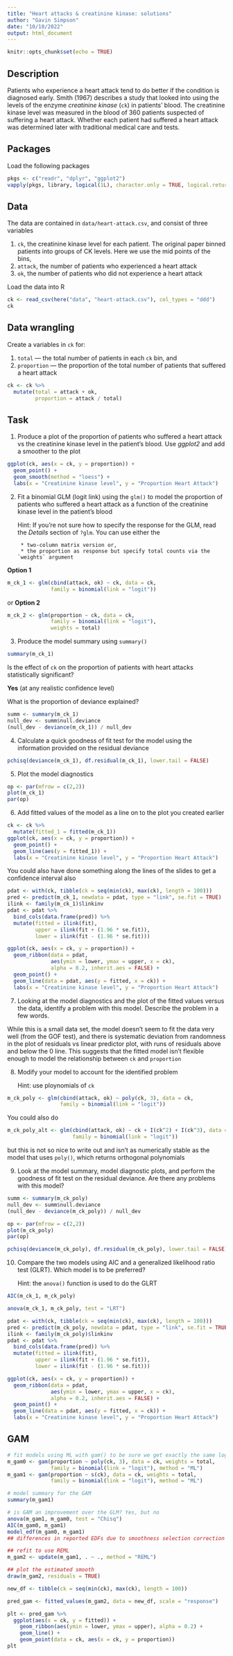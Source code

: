 ```yaml
---
title: "Heart attacks & creatinine kinase: solutions"
author: "Gavin Simpson"
date: "10/10/2022"
output: html_document
---
```


```r
knitr::opts_chunk$set(echo = TRUE)
```

## Description

Patients who experience a heart attack tend to do better if the condition is diagnosed early. Smith (1967) describes a study that looked into using the levels of the enzyme *creatinine kinase* (`ck`) in patients' blood. The creatinine kinase level was measured in the blood of 360 patients suspected of suffering a heart attack. Whether each patient had suffered a heart attack was determined later with traditional medical care and tests.

## Packages

Load the following packages

```r
pkgs <- c("readr", "dplyr", "ggplot2")
vapply(pkgs, library, logical(1L), character.only = TRUE, logical.return = TRUE)
```

## Data

The data are contained in `data/heart-attack.csv`, and consist of three variables

1. `ck`, the creatinine kinase level for each patient. The original paper binned patients into groups of CK levels. Here we use the mid points of the bins,
2. `attack`, the number of patients who experienced a heart attack
3. `ok`, the number of patients who did not experience a heart attack

Load the data into R

```r
ck <- read_csv(here("data", "heart-attack.csv"), col_types = "ddd")
ck
```

## Data wrangling

Create a variables in `ck` for:

1. `total` --- the total number of patients in each `ck` bin, and
2. `proportion` --- the proportion of the total number of patients that suffered a heart attack

```r
ck <- ck %>%
  mutate(total = attack + ok,
         proportion = attack / total)
```

## Task

1. Produce a plot of the proportion of patients who suffered a heart attack vs the creatinine kinase level in the patient's blood. Use *ggplot2* and add a smoother to the plot

```r
ggplot(ck, aes(x = ck, y = proportion)) +
  geom_point() +
  geom_smooth(method = "loess") +
  labs(x = "Creatinine kinase level", y = "Proportion Heart Attack")
```

2. Fit a binomial GLM (logit link) using the `glm()` to model the proportion of patients who suffered a heart attack as a function of the creatinine kinase level in the patient's blood

    Hint: If you're not sure how to specify the response for the GLM, read the *Details* section of `?glm`. You can use either the

        * two-column matrix version or,
        * the proportion as response but specify total counts via the `weights` argument

**Option 1**
```r
m_ck_1 <- glm(cbind(attack, ok) ~ ck, data = ck,
              family = binomial(link = "logit"))
```

or **Option 2**
```r
m_ck_2 <- glm(proportion ~ ck, data = ck,
              family = binomial(link = "logit"),
              weights = total)
```

3. Produce the model summary using `summary()`

```r
summary(m_ck_1)
```

Is the effect of `ck` on the proportion of patients with heart attacks statistically significant?

**Yes** (at any realistic confidence level)

What is the proportion of deviance explained?

```r
summ <- summary(m_ck_1)
null_dev <- summ$null.deviance
(null_dev - deviance(m_ck_1)) / null_dev
```

4. Calculate a quick goodness of fit test for the model using the information provided on the residual deviance

```r
pchisq(deviance(m_ck_1), df.residual(m_ck_1), lower.tail = FALSE)
```

5. Plot the model diagnostics

```r
op <- par(mfrow = c(2,2))
plot(m_ck_1)
par(op)
```

6. Add fitted values of the model as a line on to the plot you created earlier

```r
ck <- ck %>%
  mutate(fitted_1 = fitted(m_ck_1))
ggplot(ck, aes(x = ck, y = proportion)) +
  geom_point() +
  geom_line(aes(y = fitted_1)) +
  labs(x = "Creatinine kinase level", y = "Proportion Heart Attack")
```

You could also have done something along the lines of the slides to get a confidence interval also

```r
pdat <- with(ck, tibble(ck = seq(min(ck), max(ck), length = 100)))
pred <- predict(m_ck_1, newdata = pdat, type = "link", se.fit = TRUE)
ilink <- family(m_ck_1)$linkinv
pdat <- pdat %>%
  bind_cols(data.frame(pred)) %>%
  mutate(fitted = ilink(fit),
         upper = ilink(fit + (1.96 * se.fit)),
         lower = ilink(fit - (1.96 * se.fit)))

ggplot(ck, aes(x = ck, y = proportion)) +
  geom_ribbon(data = pdat,
              aes(ymin = lower, ymax = upper, x = ck),
              alpha = 0.2, inherit.aes = FALSE) +
  geom_point() +
  geom_line(data = pdat, aes(y = fitted, x = ck)) +
  labs(x = "Creatinine kinase level", y = "Proportion Heart Attack")
```

7. Looking at the model diagnostics and the plot of the fitted values versus the data, identify a problem with this model. Describe the problem in a few words.

While this is a small data set, the model doesn't seem to fit the data very well (from the GOF test), and there is systematic deviation from randomness in the plot of residuals vs linear predictor plot, with runs of residuals above and below the 0 line. This suggests that the fitted model isn't flexible enough to model the relationship between `ck` and `proportion`

8. Modify your model to account for the identified problem

    Hint: use ploynomials of `ck`

```r
m_ck_poly <- glm(cbind(attack, ok) ~ poly(ck, 3), data = ck,
                 family = binomial(link = "logit"))
```

You could also do

```r
m_ck_poly_alt <- glm(cbind(attack, ok) ~ ck + I(ck^2) + I(ck^3), data = ck,
                     family = binomial(link = "logit"))
```

but this is not so nice to write out and isn't as numerically stable as the model that uses `poly()`, which returns orthogonal polynomials

9. Look at the model summary, model diagnostic plots, and perform the goodness of fit test on the residual deviance. Are there any problems with this model?

```r
summ <- summary(m_ck_poly)
null_dev <- summ$null.deviance
(null_dev - deviance(m_ck_poly)) / null_dev

op <- par(mfrow = c(2,2))
plot(m_ck_poly)
par(op)

pchisq(deviance(m_ck_poly), df.residual(m_ck_poly), lower.tail = FALSE)
```

10. Compare the two models using AIC and a generalized likelihood ratio test (GLRT). Which model is to be preferred?

    Hint: the `anova()` function is used to do the GLRT

```r
AIC(m_ck_1, m_ck_poly)

anova(m_ck_1, m_ck_poly, test = "LRT")
```

```r
pdat <- with(ck, tibble(ck = seq(min(ck), max(ck), length = 100)))
pred <- predict(m_ck_poly, newdata = pdat, type = "link", se.fit = TRUE)
ilink <- family(m_ck_poly)$linkinv
pdat <- pdat %>%
  bind_cols(data.frame(pred)) %>%
  mutate(fitted = ilink(fit),
         upper = ilink(fit + (1.96 * se.fit)),
         lower = ilink(fit - (1.96 * se.fit)))

ggplot(ck, aes(x = ck, y = proportion)) +
  geom_ribbon(data = pdat,
              aes(ymin = lower, ymax = upper, x = ck),
              alpha = 0.2, inherit.aes = FALSE) +
  geom_point() +
  geom_line(data = pdat, aes(y = fitted, x = ck)) +
  labs(x = "Creatinine kinase level", y = "Proportion Heart Attack")
```

## GAM

```r
# fit models using ML with gam() to be sure we get exactly the same loglik
m_gam0 <- gam(proportion ~ poly(ck, 3), data = ck, weights = total,
              family = binomial(link = "logit"), method = "ML")
m_gam1 <- gam(proportion ~ s(ck), data = ck, weights = total,
              family = binomial(link = "logit"), method = "ML")

# model summary for the GAM
summary(m_gam1)

# is GAM an improvement over the GLM? Yes, but no
anova(m_gam1, m_gam0, test = "Chisq")
AIC(m_gam0, m_gam1)
model_edf(m_gam0, m_gam1)
## differences in reported EDFs due to smoothness selection correction

## refit to use REML
m_gam2 <- update(m_gam1, . ~ ., method = "REML")

## plot the estimated smooth
draw(m_gam2, residuals = TRUE)

new_df <- tibble(ck = seq(min(ck), max(ck), length = 100))

pred_gam <- fitted_values(m_gam2, data = new_df, scale = "response")

plt <- pred_gam %>%
  ggplot(aes(x = ck, y = fitted)) +
    geom_ribbon(aes(ymin = lower, ymax = upper), alpha = 0.2) +
    geom_line() +
    geom_point(data = ck, aes(x = ck, y = proportion))
plt
```
